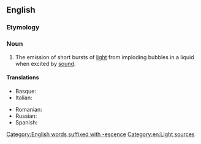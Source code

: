 ==English==

===Etymology===
{{prefix|sono|luminescence|lang=en}}

===Noun===
{{wikipedia}}
{{en-noun|-}}

# {{lb|en|physics}} The emission of short bursts of [[light]] from imploding bubbles in a liquid when excited by [[sound]].

====Translations====
{{trans-top|The emission of short bursts of light from imploding bubbles}}
* Basque: {{t+|eu|sonolumineszentzia}}
* Italian: {{t+|it|sonoluminescenza|f}}
{{trans-mid}}
* Romanian: {{t+|ro|sonoluminiscență|f}}
* Russian: {{t+|ru|сонолюминесце́нция|f}}
* Spanish: {{t|es|sonoluminiscencia|f}}
{{trans-bottom}}

[[Category:English words suffixed with -escence]]
[[Category:en:Light sources]]